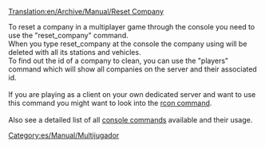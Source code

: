 [[Translation:en/Archive/Manual/Reset Company]]
{{es/Traducción|en/Archive/Manual/Reset Company|0}}

To reset a company in a multiplayer game through the console you need to use the "reset_company" command.<br />
When you type reset_company <company-id> at the console the company using <company-id> will be deleted with all its stations and vehicles.<br />
To find out the id of a company to clean, you can use the "players" command which will show all companies on the server and their associated id.<br /><br />
If you are playing as a client on your own dedicated server and want to use this command you might want to look into the [[en/Manual/Dedicated server|rcon command]].<br /><br />
Also see a detailed list of all [[en/Manual/Console Commands|console commands]] available and their usage.

[[Category:es/Manual/Multijugador]]